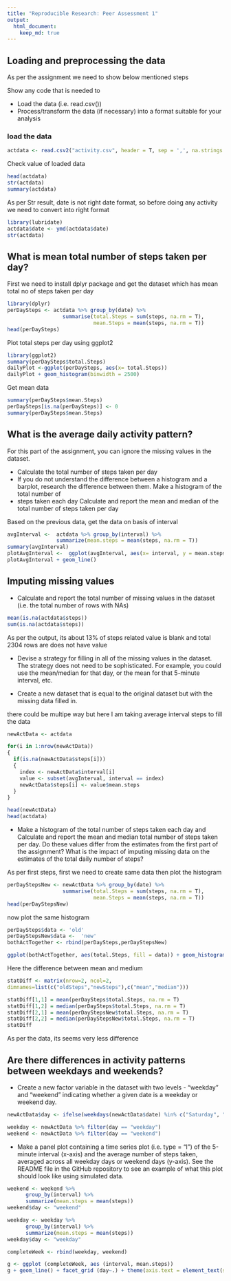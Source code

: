 ```yaml
---
title: "Reproducible Research: Peer Assessment 1"
output: 
  html_document:
    keep_md: true
---
```



## Loading and preprocessing the data

As per the assignment we need to show below mentioned steps

Show any code that is needed to

* Load the data (i.e. read.csv())
* Process/transform the data (if necessary) into a format suitable for your analysis

### load the data
```r
actdata <- read.csv2("activity.csv", header = T, sep = ',', na.strings = NA)

```

Check value of loaded data
```r
head(actdata)
str(actdata)
summary(actdata)
```
As per Str result, date is not right date format, so before doing any activity we need to convert into right format

```r
library(lubridate)
actdata$date <- ymd(actdata$date)
str(actdata)
```


## What is mean total number of steps taken per day?
First we need to install dplyr package and get the dataset which has mean total no of steps taken per day
```r
library(dplyr)
perDaySteps <- actdata %>% group_by(date) %>%
                  summarise(total.Steps = sum(steps, na.rm = T),
                            mean.Steps = mean(steps, na.rm = T))
head(perDaySteps)
```
Plot total steps per day using ggplot2
```r
library(ggplot2)
summary(perDaySteps$total.Steps)
dailyPlot <-ggplot(perDaySteps, aes(x= total.Steps)) 
dailyPlot + geom_histogram(binwidth = 2500) 
```

Get mean data 
```r
summary(perDaySteps$mean.Steps)
perDaySteps[is.na(perDaySteps)] <- 0
summary(perDaySteps$mean.Steps)
```


## What is the average daily activity pattern?

For this part of the assignment, you can ignore the missing values in the dataset.

* Calculate the total number of steps taken per day
* If you do not understand the difference between a histogram and a barplot, research the difference between them. Make a histogram of the total number of 
* steps taken each day
Calculate and report the mean and median of the total number of steps taken per day

Based on the previous data, get the data on basis of interval

```r
avgInterval <-  actdata %>% group_by(interval) %>% 
                summarize(mean.steps = mean(steps, na.rm = T))
summary(avgInterval)
plotAvgInterval <-  ggplot(avgInterval, aes(x= interval, y = mean.steps))
plotAvgInterval + geom_line()

```

## Imputing missing values
* Calculate and report the total number of missing values in the dataset (i.e. the total number of rows with NAs)
```r
mean(is.na(actdata$steps))
sum(is.na(actdata$steps))
```
As per the output, its about 13% of steps related value is blank and total 2304 rows are does not have value 


* Devise a strategy for filling in all of the missing values in the dataset. The strategy does not need to be sophisticated. For example, you could use the mean/median for that day, or the mean for that 5-minute interval, etc.

* Create a new dataset that is equal to the original dataset but with the missing data filled in.

there could be multipe way but here I am taking average interval steps to fill the data
```r
newActData <- actdata

for(i in 1:nrow(newActData))
{
  if(is.na(newActData$steps[i]))
  {
    index <- newActData$interval[i]
    value <- subset(avgInterval, interval == index)
    newActData$steps[i] <- value$mean.steps
  }
}

```
```r
head(newActData)
head(actdata)
```

* Make a histogram of the total number of steps taken each day and Calculate and report the mean and median total number of steps taken per day. Do these values differ from the estimates from the first part of the assignment? What is the impact of imputing missing data on the estimates of the total daily number of steps?

As per first steps, first we need to create same data then plot the histogram

```r
perDayStepsNew <- newActData %>% group_by(date) %>%
                  summarise(total.Steps = sum(steps, na.rm = T),
                            mean.Steps = mean(steps, na.rm = T))
head(perDayStepsNew)
```
now plot the same histogram
```r
perDaySteps$data <- 'old'
perDayStepsNew$data <-  'new'
bothActTogether <- rbind(perDaySteps,perDayStepsNew)

ggplot(bothActTogether, aes(total.Steps, fill = data)) + geom_histogram(alpha = 0.2)

```


Here the difference between mean and medium 
```r
statDiff <- matrix(nrow=2, ncol=2, 
dimnames=list(c("oldSteps","newSteps"),c("mean","median")))

statDiff[1,1] = mean(perDaySteps$total.Steps, na.rm = T)
statDiff[1,2] = median(perDaySteps$total.Steps, na.rm = T)
statDiff[2,1] = mean(perDayStepsNew$total.Steps, na.rm = T)
statDiff[2,2] = median(perDayStepsNew$total.Steps, na.rm = T)
statDiff
```
As per the data, its seems very less difference 

## Are there differences in activity patterns between weekdays and weekends?

* Create a new factor variable in the dataset with two levels - "weekday" and "weekend" indicating whether a given date is a weekday or weekend day.

```r
newActData$day <- ifelse(weekdays(newActData$date) %in% c("Saturday", "Sunday"), "weekend", "weekday")

weekday <- newActData %>% filter(day == "weekday")
weekend <- newActData %>% filter(day == "weekend")
```

* Make a panel plot containing a time series plot (i.e. type = "l") of the 5-minute interval (x-axis) and the average number of steps taken, averaged across all weekday days or weekend days (y-axis). See the README file in the GitHub repository to see an example of what this plot should look like using simulated data.

```r
weekend <- weekend %>%
      group_by(interval) %>%
      summarize(mean.steps = mean(steps)) 
weekend$day <- "weekend"

weekday <- weekday %>%
      group_by(interval) %>%
      summarize(mean.steps = mean(steps)) 
weekday$day <- "weekday"

completeWeek <- rbind(weekday, weekend)

g <- ggplot (completeWeek, aes (interval, mean.steps))
g + geom_line() + facet_grid (day~.) + theme(axis.text = element_text(size = 12), axis.title = element_text(size = 14))
```
